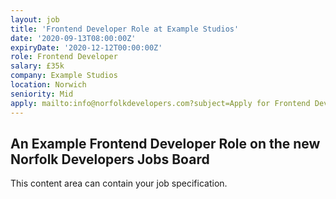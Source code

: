 ---
layout: job
title: 'Frontend Developer Role at Example Studios'
date: '2020-09-13T08:00:00Z'
expiryDate: '2020-12-12T00:00:00Z'
role: Frontend Developer
salary: £35k
company: Example Studios
location: Norwich
seniority: Mid
apply: mailto:info@norfolkdevelopers.com?subject=Apply for Frontend Dev Role at Example Studios
---

## An Example Frontend Developer Role on the new Norfolk Developers Jobs Board

This content area can contain your job specification.
